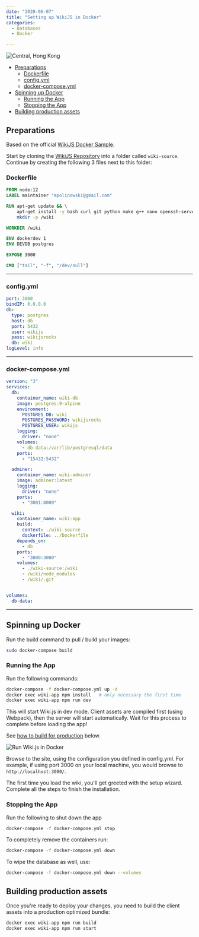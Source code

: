 ```yaml
---
date: "2020-06-07"
title: "Setting up WikiJS in Docker"
categories:
  - Databases
  - Docker

---
```


![Central, Hong Kong](./photo-kt443t6d_64hdh43hfh6dgjdfhg4_d.jpg)



<!-- TOC -->

- [Preparations](#preparations)
    - [Dockerfile](#dockerfile)
    - [config.yml](#configyml)
    - [docker-compose.yml](#docker-composeyml)
- [Spinning up Docker](#spinning-up-docker)
    - [Running the App](#running-the-app)
    - [Stopping the App](#stopping-the-app)
- [Building production assets](#building-production-assets)

<!-- /TOC -->

## Preparations

Based on the official [WikiJS Docker Sample](https://github.com/Requarks/wiki/tree/dev/dev/containers).


Start by cloning the [WikiJS Repository](https://codeload.github.com/Requarks/wiki/zip/dev) into a folder called `wiki-source`. Continue by creating the following 3 files next to this folder:



### Dockerfile

```dockerfile
FROM node:12
LABEL maintainer "mpolinowski@gmail.com"

RUN apt-get update && \
    apt-get install -y bash curl git python make g++ nano openssh-server gnupg && \
    mkdir -p /wiki

WORKDIR /wiki

ENV dockerdev 1
ENV DEVDB postgres

EXPOSE 3000

CMD ["tail", "-f", "/dev/null"]
```
---

### config.yml

```yml
port: 3000
bindIP: 0.0.0.0
db:
  type: postgres
  host: db
  port: 5432
  user: wikijs
  pass: wikijsrocks
  db: wiki
logLevel: info
```
---

### docker-compose.yml

```yml
version: "3"
services:
  db:
    container_name: wiki-db
    image: postgres:9-alpine
    environment:
      POSTGRES_DB: wiki
      POSTGRES_PASSWORD: wikijsrocks
      POSTGRES_USER: wikijs
    logging:
      driver: "none"
    volumes:
      - db-data:/var/lib/postgresql/data
    ports:
      - "15432:5432"

  adminer:
    container_name: wiki-adminer
    image: adminer:latest
    logging:
      driver: "none"
    ports:
      - "3001:8080"

  wiki:
    container_name: wiki-app
    build:
      context: ./wiki-source
      dockerfile: ../Dockerfile
    depends_on:
      - db
    ports:
      - "3000:3000"
    volumes:
      - ./wiki-source:/wiki
      - /wiki/node_modules
      - /wiki/.git


volumes:
  db-data:
```
---



## Spinning up Docker

Run the build command to pull / build your images:


```bash
sudo docker-compose build
```


### Running the App

Run the following commands:


```bash
docker-compose -f docker-compose.yml up -d
docker exec wiki-app npm install   # only necessary the first time
docker exec wiki-app npm run dev
```

This will start Wiki.js in dev mode. Client assets are compiled first (using Webpack), then the server will start automatically. Wait for this process to complete before loading the app!


See [how to build for production](#building-production-assets) below.


![Run Wiki.js in Docker](Wikijs_Docker_01.png)


Browse to the site, using the configuration you defined in config.yml. For example, if using port 3000 on your local machine, you would browse to `http://localhost:3000/`.

The first time you load the wiki, you'll get greeted with the setup wizard. Complete all the steps to finish the installation.


### Stopping the App

Run the following to shut down the app


```bash
docker-compose -f docker-compose.yml stop
```

To completely remove the containers run:


```bash
docker-compose -f docker-compose.yml down
```


To wipe the database as well, use:


```bash
docker-compose -f docker-compose.yml down --volumes
```



## Building production assets


Once you're ready to deploy your changes, you need to build the client assets into a production optimized bundle:


```bash
docker exec wiki-app npm run build
docker exec wiki-app npm run start
```
